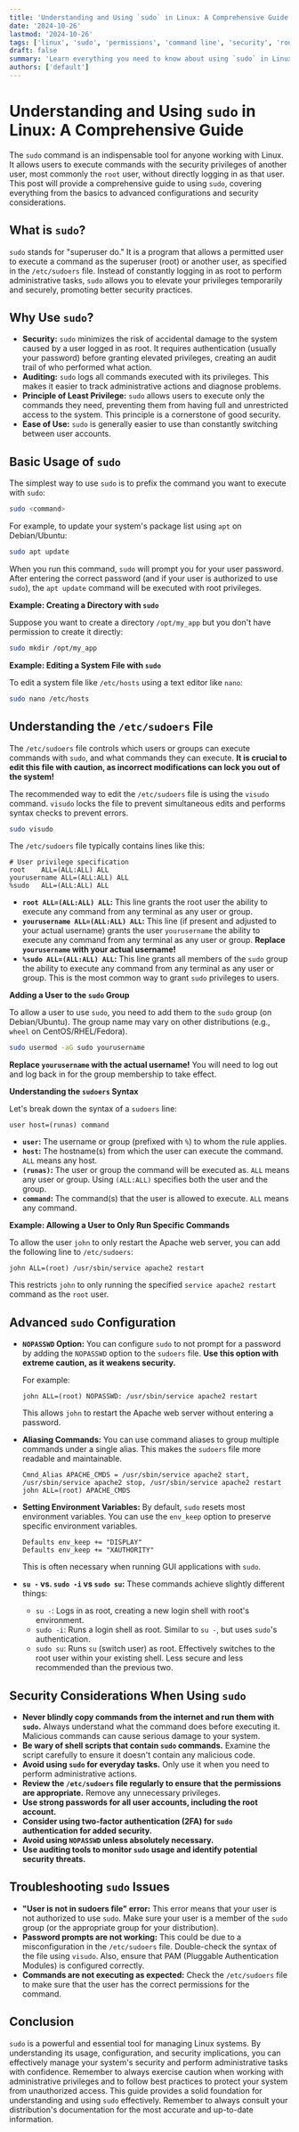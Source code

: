 ```yaml
---
title: 'Understanding and Using `sudo` in Linux: A Comprehensive Guide'
date: '2024-10-26'
lastmod: '2024-10-26'
tags: ['linux', 'sudo', 'permissions', 'command line', 'security', 'root', 'administrator']
draft: false
summary: 'Learn everything you need to know about using `sudo` in Linux, from basic usage to advanced configuration and security best practices. This comprehensive guide covers how to elevate privileges, understand user permissions, and avoid common mistakes when working with administrative commands.'
authors: ['default']
---
```


# Understanding and Using `sudo` in Linux: A Comprehensive Guide

The `sudo` command is an indispensable tool for anyone working with Linux. It allows users to execute commands with the security privileges of another user, most commonly the `root` user, without directly logging in as that user. This post will provide a comprehensive guide to using `sudo`, covering everything from the basics to advanced configurations and security considerations.

## What is `sudo`?

`sudo` stands for "superuser do." It is a program that allows a permitted user to execute a command as the superuser (root) or another user, as specified in the `/etc/sudoers` file.  Instead of constantly logging in as root to perform administrative tasks, `sudo` allows you to elevate your privileges temporarily and securely, promoting better security practices.

## Why Use `sudo`?

* **Security:** `sudo` minimizes the risk of accidental damage to the system caused by a user logged in as root.  It requires authentication (usually your password) before granting elevated privileges, creating an audit trail of who performed what action.
* **Auditing:** `sudo` logs all commands executed with its privileges. This makes it easier to track administrative actions and diagnose problems.
* **Principle of Least Privilege:** `sudo` allows users to execute only the commands they need, preventing them from having full and unrestricted access to the system. This principle is a cornerstone of good security.
* **Ease of Use:** `sudo` is generally easier to use than constantly switching between user accounts.

## Basic Usage of `sudo`

The simplest way to use `sudo` is to prefix the command you want to execute with `sudo`:

```bash
sudo <command>
```

For example, to update your system's package list using `apt` on Debian/Ubuntu:

```bash
sudo apt update
```

When you run this command, `sudo` will prompt you for your user password.  After entering the correct password (and if your user is authorized to use `sudo`), the `apt update` command will be executed with root privileges.

**Example: Creating a Directory with `sudo`**

Suppose you want to create a directory `/opt/my_app` but you don't have permission to create it directly:

```bash
sudo mkdir /opt/my_app
```

**Example: Editing a System File with `sudo`**

To edit a system file like `/etc/hosts` using a text editor like `nano`:

```bash
sudo nano /etc/hosts
```

## Understanding the `/etc/sudoers` File

The `/etc/sudoers` file controls which users or groups can execute commands with `sudo`, and what commands they can execute.  **It is crucial to edit this file with caution, as incorrect modifications can lock you out of the system!**

The recommended way to edit the `/etc/sudoers` file is using the `visudo` command.  `visudo` locks the file to prevent simultaneous edits and performs syntax checks to prevent errors.

```bash
sudo visudo
```

The `/etc/sudoers` file typically contains lines like this:

```
# User privilege specification
root    ALL=(ALL:ALL) ALL
yourusername ALL=(ALL:ALL) ALL
%sudo   ALL=(ALL:ALL) ALL
```

* **`root ALL=(ALL:ALL) ALL`:** This line grants the root user the ability to execute any command from any terminal as any user or group.
* **`yourusername ALL=(ALL:ALL) ALL`:** This line (if present and adjusted to your actual username) grants the user `yourusername` the ability to execute any command from any terminal as any user or group.  **Replace `yourusername` with your actual username!**
* **`%sudo ALL=(ALL:ALL) ALL`:** This line grants all members of the `sudo` group the ability to execute any command from any terminal as any user or group.  This is the most common way to grant `sudo` privileges to users.

**Adding a User to the `sudo` Group**

To allow a user to use `sudo`, you need to add them to the `sudo` group (on Debian/Ubuntu).  The group name may vary on other distributions (e.g., `wheel` on CentOS/RHEL/Fedora).

```bash
sudo usermod -aG sudo yourusername
```

**Replace `yourusername` with the actual username!**  You will need to log out and log back in for the group membership to take effect.

**Understanding the `sudoers` Syntax**

Let's break down the syntax of a `sudoers` line:

```
user host=(runas) command
```

* **`user`:** The username or group (prefixed with `%`) to whom the rule applies.
* **`host`:** The hostname(s) from which the user can execute the command. `ALL` means any host.
* **`(runas)`:** The user or group the command will be executed as. `ALL` means any user or group.  Using `(ALL:ALL)` specifies both the user and the group.
* **`command`:** The command(s) that the user is allowed to execute. `ALL` means any command.

**Example: Allowing a User to Only Run Specific Commands**

To allow the user `john` to only restart the Apache web server, you can add the following line to `/etc/sudoers`:

```
john ALL=(root) /usr/sbin/service apache2 restart
```

This restricts `john` to only running the specified `service apache2 restart` command as the `root` user.

## Advanced `sudo` Configuration

* **`NOPASSWD` Option:** You can configure `sudo` to not prompt for a password by adding the `NOPASSWD` option to the `sudoers` file.  **Use this option with extreme caution, as it weakens security.**

   For example:

   ```
   john ALL=(root) NOPASSWD: /usr/sbin/service apache2 restart
   ```

   This allows `john` to restart the Apache web server without entering a password.

* **Aliasing Commands:** You can use command aliases to group multiple commands under a single alias. This makes the `sudoers` file more readable and maintainable.

   ```
   Cmnd_Alias APACHE_CMDS = /usr/sbin/service apache2 start, /usr/sbin/service apache2 stop, /usr/sbin/service apache2 restart
   john ALL=(root) APACHE_CMDS
   ```

* **Setting Environment Variables:** By default, `sudo` resets most environment variables.  You can use the `env_keep` option to preserve specific environment variables.

   ```
   Defaults env_keep += "DISPLAY"
   Defaults env_keep += "XAUTHORITY"
   ```

   This is often necessary when running GUI applications with `sudo`.

* **`su -` vs. `sudo -i` vs `sudo su`:** These commands achieve slightly different things:
    *  `su -`:  Logs in as root, creating a new login shell with root's environment.
    *  `sudo -i`:  Runs a login shell as root.  Similar to `su -`, but uses `sudo`'s authentication.
    *  `sudo su`:  Runs `su` (switch user) as root.  Effectively switches to the root user within your existing shell.  Less secure and less recommended than the previous two.

## Security Considerations When Using `sudo`

* **Never blindly copy commands from the internet and run them with `sudo`.**  Always understand what the command does before executing it. Malicious commands can cause serious damage to your system.
* **Be wary of shell scripts that contain `sudo` commands.**  Examine the script carefully to ensure it doesn't contain any malicious code.
* **Avoid using `sudo` for everyday tasks.**  Only use it when you need to perform administrative actions.
* **Review the `/etc/sudoers` file regularly to ensure that the permissions are appropriate.** Remove any unnecessary privileges.
* **Use strong passwords for all user accounts, including the root account.**
* **Consider using two-factor authentication (2FA) for `sudo` authentication for added security.**
* **Avoid using `NOPASSWD` unless absolutely necessary.**
* **Use auditing tools to monitor `sudo` usage and identify potential security threats.**

## Troubleshooting `sudo` Issues

* **"User is not in sudoers file" error:** This error means that your user is not authorized to use `sudo`.  Make sure your user is a member of the `sudo` group (or the appropriate group for your distribution).
* **Password prompts are not working:** This could be due to a misconfiguration in the `/etc/sudoers` file. Double-check the syntax of the file using `visudo`. Also, ensure that PAM (Pluggable Authentication Modules) is configured correctly.
* **Commands are not executing as expected:** Check the `/etc/sudoers` file to make sure that the user has the correct permissions for the command.

## Conclusion

`sudo` is a powerful and essential tool for managing Linux systems. By understanding its usage, configuration, and security implications, you can effectively manage your system's security and perform administrative tasks with confidence.  Remember to always exercise caution when working with administrative privileges and to follow best practices to protect your system from unauthorized access. This guide provides a solid foundation for understanding and using `sudo` effectively. Remember to always consult your distribution's documentation for the most accurate and up-to-date information.